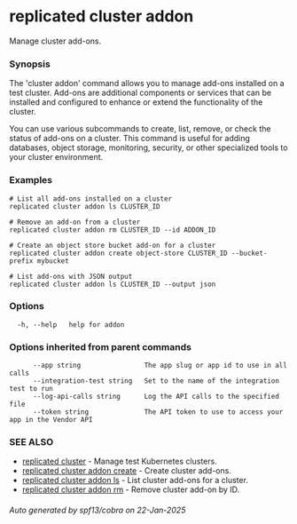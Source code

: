 # replicated cluster addon

Manage cluster add-ons.

### Synopsis

The 'cluster addon' command allows you to manage add-ons installed on a test cluster. Add-ons are additional components or services that can be installed and configured to enhance or extend the functionality of the cluster.

You can use various subcommands to create, list, remove, or check the status of add-ons on a cluster. This command is useful for adding databases, object storage, monitoring, security, or other specialized tools to your cluster environment.

### Examples

```
# List all add-ons installed on a cluster
replicated cluster addon ls CLUSTER_ID

# Remove an add-on from a cluster
replicated cluster addon rm CLUSTER_ID --id ADDON_ID

# Create an object store bucket add-on for a cluster
replicated cluster addon create object-store CLUSTER_ID --bucket-prefix mybucket

# List add-ons with JSON output
replicated cluster addon ls CLUSTER_ID --output json
```

### Options

```
  -h, --help   help for addon
```

### Options inherited from parent commands

```
      --app string                The app slug or app id to use in all calls
      --integration-test string   Set to the name of the integration test to run
      --log-api-calls string      Log the API calls to the specified file
      --token string              The API token to use to access your app in the Vendor API
```

### SEE ALSO

* [replicated cluster](replicated-cli-cluster)	 - Manage test Kubernetes clusters.
* [replicated cluster addon create](replicated-cli-cluster-addon-create)	 - Create cluster add-ons.
* [replicated cluster addon ls](replicated-cli-cluster-addon-ls)	 - List cluster add-ons for a cluster.
* [replicated cluster addon rm](replicated-cli-cluster-addon-rm)	 - Remove cluster add-on by ID.

###### Auto generated by spf13/cobra on 22-Jan-2025
